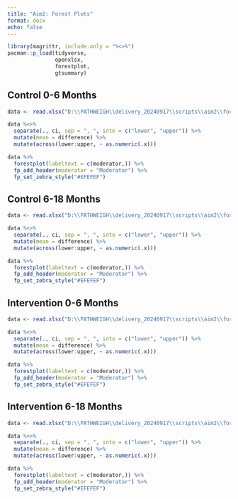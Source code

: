```yaml
---
title: "Aim2: Forest Plots"
format: docx
echo: false
---
```


```r
library(magrittr, include.only = "%<>%")
pacman::p_load(tidyverse,
               openxlsx,
               forestplot,
               gtsummary)
```

## Control 0-6 Months
```r
data <- read.xlsx("D:\\PATHWEIGH\\delivery_20240917\\scripts\\aim2\\forest_plot_data.xlsx", 1)

data %<>%
  separate(., ci, sep = ", ", into = c("lower", "upper")) %>%
  mutate(mean = difference) %>%
  mutate(across(lower:upper, ~ as.numeric(.x)))

data %>%
  forestplot(labeltext = c(moderator,)) %>%
  fp_add_header(moderator = "Moderator") %>%
  fp_set_zebra_style("#EFEFEF")
```

## Control 6-18 Months
```r
data <- read.xlsx("D:\\PATHWEIGH\\delivery_20240917\\scripts\\aim2\\forest_plot_data.xlsx", 2)

data %<>%
  separate(., ci, sep = ", ", into = c("lower", "upper")) %>%
  mutate(mean = difference) %>%
  mutate(across(lower:upper, ~ as.numeric(.x)))

data %>%
  forestplot(labeltext = c(moderator,)) %>%
  fp_add_header(moderator = "Moderator") %>%
  fp_set_zebra_style("#EFEFEF")
```

## Intervention 0-6 Months
```r
data <- read.xlsx("D:\\PATHWEIGH\\delivery_20240917\\scripts\\aim2\\forest_plot_data.xlsx", 3)

data %<>%
  separate(., ci, sep = ", ", into = c("lower", "upper")) %>%
  mutate(mean = difference) %>%
  mutate(across(lower:upper, ~ as.numeric(.x)))

data %>%
  forestplot(labeltext = c(moderator,)) %>%
  fp_add_header(moderator = "Moderator") %>%
  fp_set_zebra_style("#EFEFEF")
```

## Intervention 6-18 Months
```r
data <- read.xlsx("D:\\PATHWEIGH\\delivery_20240917\\scripts\\aim2\\forest_plot_data.xlsx", 4)

data %<>%
  separate(., ci, sep = ", ", into = c("lower", "upper")) %>%
  mutate(mean = difference) %>%
  mutate(across(lower:upper, ~ as.numeric(.x)))

data %>%
  forestplot(labeltext = c(moderator,)) %>%
  fp_add_header(moderator = "Moderator") %>%
  fp_set_zebra_style("#EFEFEF")
```
